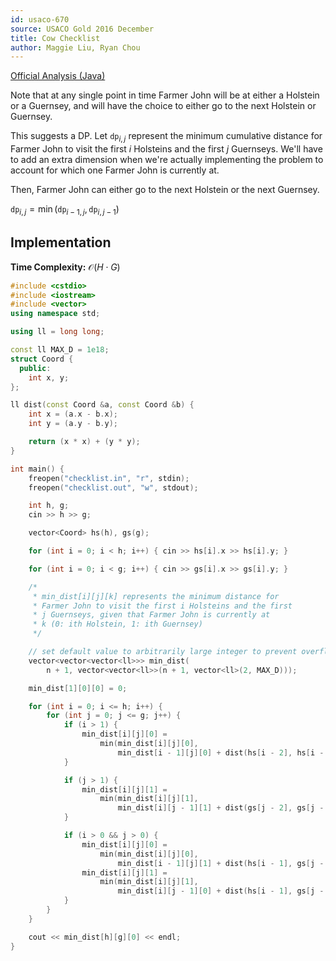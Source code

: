 ```yaml
---
id: usaco-670
source: USACO Gold 2016 December
title: Cow Checklist
author: Maggie Liu, Ryan Chou
---
```


[Official Analysis (Java)](http://www.usaco.org/current/data/sol_checklist_gold_dec16.html)

Note that at any single point in time Farmer John will be at either a Holstein or a Guernsey, and will have the choice to either go to the next Holstein or Guernsey.

This suggests a DP. Let $\texttt{dp}_{i,j}$ represent the minimum cumulative distance for Farmer John to visit the first $i$ Holsteins and the first $j$ Guernseys.
<Asterisk>We'll have to add an extra dimension when we're actually implementing the problem to account for which one Farmer John is currently at.</Asterisk>

Then, Farmer John can either go to the next Holstein or the next Guernsey.

$\texttt{dp}_{i, j} = \min(\texttt{dp}_{i - 1,j}, \texttt{dp}_{i,j - 1})$


## Implementation
**Time Complexity:** $\mathcal{O}(H \cdot G)$

<LanguageSection>
<CPPSection>

```cpp
#include <cstdio>
#include <iostream>
#include <vector>
using namespace std;

using ll = long long;

const ll MAX_D = 1e18;
struct Coord {
  public:
	int x, y;
};

ll dist(const Coord &a, const Coord &b) {
	int x = (a.x - b.x);
	int y = (a.y - b.y);

	return (x * x) + (y * y);
}

int main() {
	freopen("checklist.in", "r", stdin);
	freopen("checklist.out", "w", stdout);

	int h, g;
	cin >> h >> g;

	vector<Coord> hs(h), gs(g);

	for (int i = 0; i < h; i++) { cin >> hs[i].x >> hs[i].y; }

	for (int i = 0; i < g; i++) { cin >> gs[i].x >> gs[i].y; }

	/*
	 * min_dist[i][j][k] represents the minimum distance for
	 * Farmer John to visit the first i Holsteins and the first
	 * j Guernseys, given that Farmer John is currently at
	 * k (0: ith Holstein, 1: ith Guernsey)
	 */

	// set default value to arbitrarily large integer to prevent overflow
	vector<vector<vector<ll>>> min_dist(
	    n + 1, vector<vector<ll>>(n + 1, vector<ll>(2, MAX_D)));

	min_dist[1][0][0] = 0;

	for (int i = 0; i <= h; i++) {
		for (int j = 0; j <= g; j++) {
			if (i > 1) {
				min_dist[i][j][0] =
				    min(min_dist[i][j][0],
				        min_dist[i - 1][j][0] + dist(hs[i - 2], hs[i - 1]));
			}

			if (j > 1) {
				min_dist[i][j][1] =
				    min(min_dist[i][j][1],
				        min_dist[i][j - 1][1] + dist(gs[j - 2], gs[j - 1]));
			}

			if (i > 0 && j > 0) {
				min_dist[i][j][0] =
				    min(min_dist[i][j][0],
				        min_dist[i - 1][j][1] + dist(hs[i - 1], gs[j - 1]));
				min_dist[i][j][1] =
				    min(min_dist[i][j][1],
				        min_dist[i][j - 1][0] + dist(hs[i - 1], gs[j - 1]));
			}
		}
	}

	cout << min_dist[h][g][0] << endl;
}
```
</CPPSection>
</LanguageSection>
